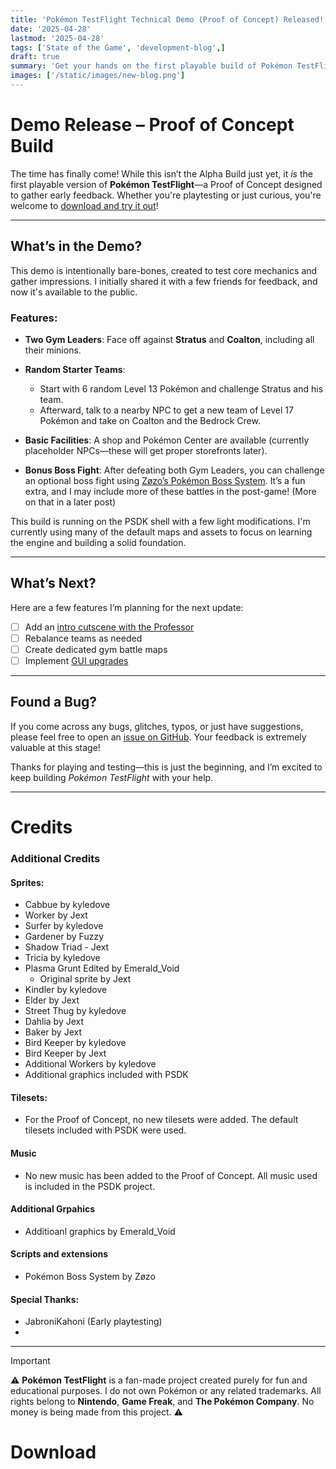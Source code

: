 ```yaml
---
title: 'Pokémon TestFlight Technical Demo (Proof of Concept) Released!'
date: '2025-04-28' 
lastmod: '2025-04-28'
tags: ['State of the Game', 'development-blog',]
draft: true
summary: 'Get your hands on the first playable build of Pokémon TestFlight, a fan-made Pokémon game focused on open-world exploration and experimentation.'
images: ['/static/images/new-blog.png']
---
```


# Demo Release – Proof of Concept Build

The time has finally come! While this isn’t the Alpha Build just yet, it *is* the first playable version of **Pokémon TestFlight**—a Proof of Concept designed to gather early feedback. Whether you're playtesting or just curious, you're welcome to [download and try it out](https://github.com/EmeraldVoid/Pokemon-TestFlight/releases)!

---

## What’s in the Demo?

This demo is intentionally bare-bones, created to test core mechanics and gather impressions. I initially shared it with a few friends for feedback, and now it's available to the public.

### Features:

* **Two Gym Leaders**: Face off against **Stratus** and **Coalton**, including all their minions.
* **Random Starter Teams**:

  * Start with 6 random Level 13 Pokémon and challenge Stratus and his team.
  * Afterward, talk to a nearby NPC to get a new team of Level 17 Pokémon and take on Coalton and the Bedrock Crew.
* **Basic Facilities**: A shop and Pokémon Center are available (currently placeholder NPCs—these will get proper storefronts later).
* **Bonus Boss Fight**: After defeating both Gym Leaders, you can challenge an optional boss fight using [Zøzo’s Pokémon Boss System](https://gitlab.com/Zodiarche/cc-pokemon-boss-system). It’s a fun extra, and I may include more of these battles in the post-game! (More on that in a later post)

This build is running on the PSDK shell with a few light modifications. I'm currently using many of the default maps and assets to focus on learning the engine and building a solid foundation.

---

## What’s Next?

Here are a few features I’m planning for the next update:

* [ ] Add an [intro cutscene with the Professor](https://github.com/EmeraldVoid/Pokemon-TestFlight/issues/29)
* [ ] Rebalance teams as needed
* [ ] Create dedicated gym battle maps
* [ ] Implement [GUI upgrades](https://github.com/EmeraldVoid/Pokemon-TestFlight/issues/35)

---

## Found a Bug?

If you come across any bugs, glitches, typos, or just have suggestions, please feel free to open an [issue on GitHub](https://github.com/EmeraldVoid/Pokemon-TestFlight/issues). Your feedback is extremely valuable at this stage!

Thanks for playing and testing—this is just the beginning, and I’m excited to keep building *Pokémon TestFlight* with your help.

---

# Credits

### Additional Credits

#### Sprites:
- Cabbue by kyledove
- Worker by Jext
- Surfer by kyledove
- Gardener by Fuzzy
- Shadow Triad - Jext
- Tricia by kyledove
- Plasma Grunt Edited by Emerald_Void
    - Original sprite by Jext
- Kindler by kyledove
- Elder by Jext
- Street Thug by kyledove
- Dahlia by Jext
- Baker by Jext
- Bird Keeper by kyledove
- Bird Keeper by Jext
- Additional Workers by kyledove
- Additional graphics included with PSDK


#### Tilesets:

- For the Proof of Concept, no new tilesets were added. The default tilesets included with PSDK were used.

#### Music

- No new music has been added to the Proof of Concept. All music used is included in the PSDK project.

#### Additional Grpahics
- Additioanl graphics by Emerald_Void

#### Scripts and extensions

- Pokémon Boss System by Zøzo

#### Special Thanks:

- JabroniKahoni (Early playtesting)
- 

---

> [!IMPORTANT]
> ⚠️ **Pokémon TestFlight** is a fan-made project created purely for fun and educational purposes. I do not own Pokémon or any related trademarks. All rights belong to **Nintendo**, **Game Freak**, and **The Pokémon Company**. No money is being made from this project. ⚠️


# Download